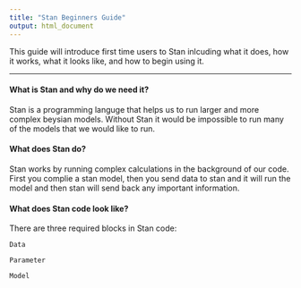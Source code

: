 ```yaml
---
title: "Stan Beginners Guide"
output: html_document
---
```


This guide will introduce first time users to Stan inlcuding what it does, how it works, what it looks like, and how to begin using it.

---

#### What is Stan and why do we need it?

Stan is a programming languge that helps us to run larger and more complex beysian models. Without Stan it would be impossible to run many of the models that we would like to run. 


#### What does Stan do?

Stan works by running complex calculations in the background of our code. First you complie a stan model, then you send data to stan and it will run the model and then stan will send back any important information. 

#### What does Stan code look like? 

There are three required blocks in Stan code: 

```Data```

```Parameter``` 

```Model```



